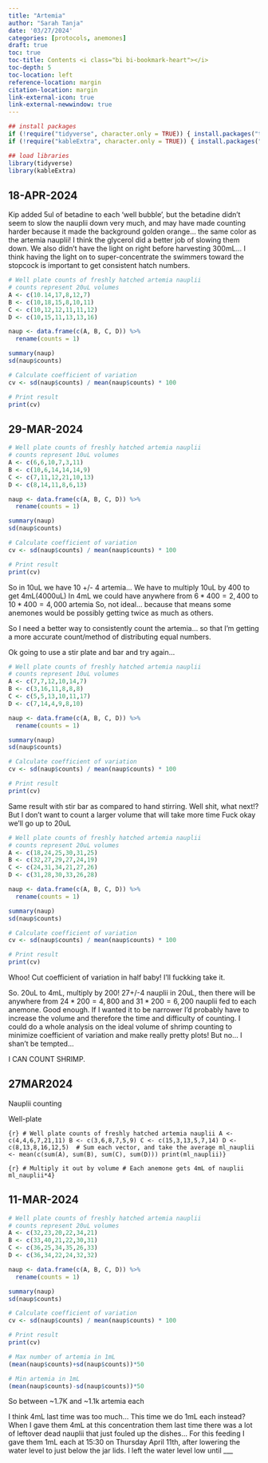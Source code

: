 ```yaml
---
title: "Artemia"
author: "Sarah Tanja"
date: '03/27/2024'
categories: [protocols, anemones]
draft: true
toc: true
toc-title: Contents <i class="bi bi-bookmark-heart"></i>
toc-depth: 5
toc-location: left
reference-location: margin
citation-location: margin
link-external-icon: true
link-external-newwindow: true
---
```


```r
## install packages
if (!require("tidyverse", character.only = TRUE)) { install.packages("tidyverse")}
if (!require("kableExtra", character.only = TRUE)) { install.packages("kableExtra")}
```

```r
## load libraries
library(tidyverse)
library(kableExtra)
```

## 18-APR-2024

Kip added 5ul of betadine to each 'well bubble', but the betadine didn't seem to slow the nauplii down very much, and may have made counting harder because it made the background golden orange... the same color as the artemia nauplii! I think the glycerol did a better job of slowing them down. We also didn't have the light on right before harvesting 300mL... I think having the light on to super-concentrate the swimmers toward the stopcock is important to get consistent hatch numbers.

```r
# Well plate counts of freshly hatched artemia nauplii
# counts represent 20uL volumes
A <- c(10.14,17,8,12,7)
B <- c(10,18,15,8,10,11)
C <- c(10,12,12,11,11,12)
D <- c(10,15,11,13,13,16)

naup <- data.frame(c(A, B, C, D)) %>%
  rename(counts = 1)

summary(naup)
sd(naup$counts)

# Calculate coefficient of variation
cv <- sd(naup$counts) / mean(naup$counts) * 100

# Print result
print(cv)

```

## 29-MAR-2024

```r
# Well plate counts of freshly hatched artemia nauplii
# counts represent 10uL volumes
A <- c(6,6,10,7,3,11)
B <- c(10,6,14,14,14,9)
C <- c(7,11,12,21,10,13)
D <- c(8,14,11,8,6,13)

naup <- data.frame(c(A, B, C, D)) %>%
  rename(counts = 1)

summary(naup)
sd(naup$counts)

# Calculate coefficient of variation
cv <- sd(naup$counts) / mean(naup$counts) * 100

# Print result
print(cv)

```

So in 10uL we have 10 +/- 4 artemia... We have to multiply 10uL by 400 to get 4mL(4000uL) In 4mL we could have anywhere from $6*400 = 2,400$ to $10*400 = 4,000$ artemia So, not ideal... because that means some anemones would be possibly getting twice as much as others.

So I need a better way to consistently count the artemia... so that I'm getting a more accurate count/method of distributing equal numbers.

Ok going to use a stir plate and bar and try again...

```r
# Well plate counts of freshly hatched artemia nauplii
# counts represent 10uL volumes
A <- c(7,7,12,10,14,7)
B <- c(3,16,11,8,8,8)
C <- c(5,5,13,10,11,17)
D <- c(7,14,4,9,8,10)

naup <- data.frame(c(A, B, C, D)) %>%
  rename(counts = 1)

summary(naup)
sd(naup$counts)

# Calculate coefficient of variation
cv <- sd(naup$counts) / mean(naup$counts) * 100

# Print result
print(cv)

```

Same result with stir bar as compared to hand stirring. Well shit, what next!? But I don't want to count a larger volume that will take more time Fuck okay we'll go up to 20uL

```r
# Well plate counts of freshly hatched artemia nauplii
# counts represent 20uL volumes
A <- c(18,24,25,30,31,25)
B <- c(32,27,29,27,24,19)
C <- c(24,31,34,21,27,26)
D <- c(31,28,30,33,26,28)

naup <- data.frame(c(A, B, C, D)) %>%
  rename(counts = 1)

summary(naup)
sd(naup$counts)

# Calculate coefficient of variation
cv <- sd(naup$counts) / mean(naup$counts) * 100

# Print result
print(cv)

```

Whoo! Cut coefficient of variation in half baby! I'll fuckking take it.

So. 20uL to 4mL, multiply by 200! 27+/-4 nauplii in 20uL, then there will be anywhere from $24*200=4,800$ and $31*200=6,200$ nauplii fed to each anemone. Good enough. If I wanted it to be narrower I'd probably have to increase the volume and therefore the time and difficulty of counting. I could do a whole analysis on the ideal volume of shrimp counting to minimize coefficient of variation and make really pretty plots! But no... I shan't be tempted...

I CAN COUNT SHRIMP.

## 27MAR2024

Nauplii counting

Well-plate

`{r} # Well plate counts of freshly hatched artemia nauplii A <- c(4,4,6,7,21,11) B <- c(3,6,8,7,5,9) C <- c(15,3,13,5,7,14) D <- c(8,13,8,16,12,5)  # Sum each vector, and take the average ml_nauplii <- mean(c(sum(A), sum(B), sum(C), sum(D))) print(ml_nauplii)}`

`{r} # Multiply it out by volume # Each anemone gets 4mL of nauplii ml_nauplii*4}`

## 

## 11-MAR-2024

```r
# Well plate counts of freshly hatched artemia nauplii
# counts represent 20uL volumes
A <- c(32,23,20,22,34,21)
B <- c(33,40,21,22,30,31)
C <- c(36,25,34,35,26,33)
D <- c(36,34,22,24,32,32)

naup <- data.frame(c(A, B, C, D)) %>%
  rename(counts = 1)

summary(naup)
sd(naup$counts)

# Calculate coefficient of variation
cv <- sd(naup$counts) / mean(naup$counts) * 100

# Print result
print(cv)

# Max number of artemia in 1mL
(mean(naup$counts)+sd(naup$counts))*50

# Min artemia in 1mL
(mean(naup$counts)-sd(naup$counts))*50

```

So between \~1.7K and \~1.1k artemia each

I think 4mL last time was too much... This time we do 1mL each instead? When I gave them 4mL at this concentration them last time there was a lot of leftover dead nauplii that just fouled up the dishes... For this feeding I gave them 1mL each at 15:30 on Thursday April 11th, after lowering the water level to just below the jar lids. I left the water level low until \_\_\_
